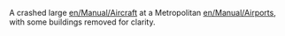 A crashed large [[en/Manual/Aircraft]] at a Metropolitan [[en/Manual/Airports]], with some buildings removed for clarity.